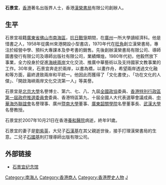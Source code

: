 '''石景宜'''{{BD|1916年||2007年||catIdx=B}}，[[香港|香港]]著名出版界人士，香港[[漢榮書局|漢榮書局]]有限公司創辦人。
==生平==
石景宜祖籍[[廣東省|廣東省]][[佛山市|佛山市]][[南海區|南海區]]，[[抗日戰爭_(中國)|抗日戰爭]]期間，在[[廣州|廣州]]一所大學讀經濟科。他是惜書之人，1958年從廣州來港開設小型書店，1970年代在[[旺角|旺角]]創立漢榮書局，專注於經營中學、預科大專課本及參考書的銷售。先後創辦漢榮書局有限公司、導師圖書發行有限公司及導師出版社有限公司，業績輝煌。1980年代初，他毅然放下事業，全力投身於促進[[海峽兩岸|海峽兩岸]]文化交流、推廣中華藝術以及支持國家文教事業的工作。30年來，石景宜奔走於兩岸，以書為橋，以畫作舟，希望兩岸透過文化融和等方面，最終達致兩岸和平統一。他因此而獲得了「文化書使」、「功在文化的人傑」、「開啟海峽兩岸文化交流第一人」等美譽。 

石景宜是[[北京大學|北京大學]]名譽博士、第六、七、八、九屆[[全國政協|全國政協]]委員、[[香港特別行政區第一屆政府推選委員會|香港特別行政區第一屆政府推選委員會]]委員、香港特區第九、十屆全國人大代表選舉會議成員、[[中華海外聯誼會|中華海外聯誼會]]名譽理事、廣州[[暨南大學|暨南大學]]董事、[[廣東韶關學院|廣東韶關學院]]名譽董事長、[[武漢大學|武漢大學]]名譽教授。

石景宜於2007年10月21日在香港[[養和醫院|養和醫院]]病逝，終年91歲。

石景宜的妻子是[[劉紫英|劉紫英]]，大兒子[[石漢基|石漢基]]在其父親逝世後，接手打理漢榮書局的生意。二兒子[[石國基|石國基]]則打理導師出版有限公司。

==外部链接==
* [http://www.lifeall.com/Memorial/MemorialDefault.aspx?MemorialId=1269 石景宜纪念馆]{{dead link|date=2018年4月 |bot=InternetArchiveBot |fix-attempted=yes }}

[[Category:南海人|Category:南海人]]
[[Category:香港商人|Category:香港商人]]
[[Category:香港歷史人物|Category:香港歷史人物]]
[[Category:石姓|J]]